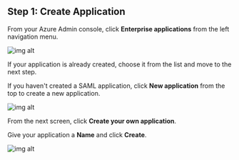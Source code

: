 ## Step 1: Create Application

From your Azure Admin console, click **Enterprise applications** from the left navigation menu.

![img alt](https://boxyhq.com/assets/images/1-391081af9bbad2779df9a1d2274c622b.png)

If your application is already created, choose it from the list and move to the next step.

If you haven't created a SAML application, click **New application** from the top to create a new application.

![img alt](https://boxyhq.com/assets/images/2-90c000a4afd8695eeaf1d292bd4150d8.png)

From the next screen, click **Create your own application**.

Give your application a **Name** and click **Create**.

![img alt](https://boxyhq.com/assets/images/3-1ecb80874586b2c3beecf9129ebecc94.png)

<Footer />
